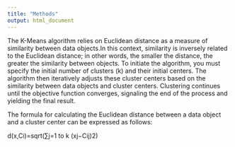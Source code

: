 ```yaml
---
title: "Methods"
output: html_document
---
```

The K-Means algorithm relies on Euclidean distance as a measure of similarity between data objects.In this context, similarity is inversely related to the Euclidean distance; in other words, the smaller the distance, the greater the similarity between objects. To initiate the algorithm, you must specify the initial number of clusters (k) and their initial centers. The algorithm then iteratively adjusts these cluster centers based on the similarity between data objects and cluster centers. Clustering continues until the objective function converges, signaling the end of the process and yielding the final result.

The formula for calculating the Euclidean distance between a data object and a cluster center can be expressed as follows:

d(x,Ci)=sqrt(∑j=1 to k (xj−Cij)2)
